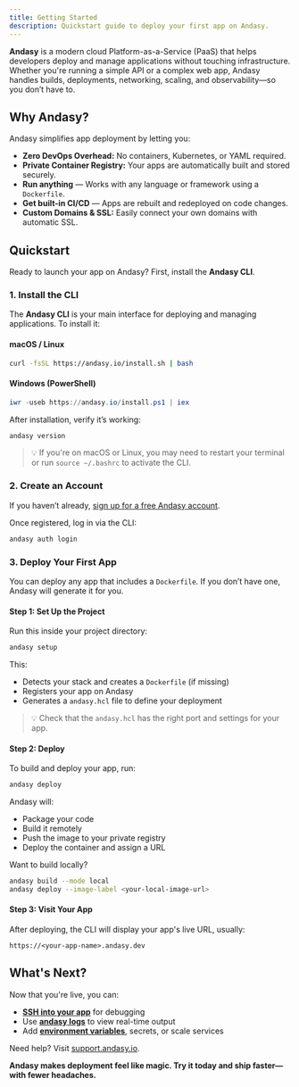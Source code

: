 ```yaml
---
title: Getting Started
description: Quickstart guide to deploy your first app on Andasy.
---
```


**Andasy** is a modern cloud Platform-as-a-Service (PaaS) that helps developers deploy and manage applications without touching infrastructure. Whether you're running a simple API or a complex web app, Andasy handles builds, deployments, networking, scaling, and observability—so you don’t have to.

## Why Andasy?

Andasy simplifies app deployment by letting you:

- **Zero DevOps Overhead:** No containers, Kubernetes, or YAML required.
- **Private Container Registry:** Your apps are automatically built and stored securely.
- **Run anything** — Works with any language or framework using a `Dockerfile`.
- **Get built-in CI/CD** — Apps are rebuilt and redeployed on code changes.
- **Custom Domains & SSL:** Easily connect your own domains with automatic SSL.

## Quickstart

Ready to launch your app on Andasy? First, install the **Andasy CLI**.

### 1. Install the CLI

The **Andasy CLI** is your main interface for deploying and managing applications. To install it:

#### macOS / Linux

```bash
curl -fsSL https://andasy.io/install.sh | bash
```

#### Windows (PowerShell)

```powershell
iwr -useb https://andasy.io/install.ps1 | iex
```

After installation, verify it’s working:

```bash
andasy version
```

> 💡 If you're on macOS or Linux, you may need to restart your terminal or run `source ~/.bashrc` to activate the CLI.

### 2. Create an Account

If you haven’t already, [sign up for a free Andasy account](https://andasy.io/auth/register).

Once registered, log in via the CLI:

```bash
andasy auth login
```

### 3. Deploy Your First App

You can deploy any app that includes a `Dockerfile`. If you don’t have one, Andasy will generate it for you.

#### Step 1: Set Up the Project

Run this inside your project directory:

```bash
andasy setup
```

This:
- Detects your stack and creates a `Dockerfile` (if missing)
- Registers your app on Andasy
- Generates a `andasy.hcl` file to define your deployment

> 💡 Check that the `andasy.hcl` has the right port and settings for your app.

#### Step 2: Deploy

To build and deploy your app, run:

```bash
andasy deploy
```

Andasy will:
- Package your code
- Build it remotely
- Push the image to your private registry
- Deploy the container and assign a URL

Want to build locally?

```bash
andasy build --mode local
andasy deploy --image-label <your-local-image-url>
```

#### Step 3: Visit Your App

After deploying, the CLI will display your app's live URL, usually:

```
https://<your-app-name>.andasy.dev
```

## What's Next?

Now that you're live, you can:
- [**SSH into your app**](/docs/services/ssh) for debugging
- Use [**andasy logs**](/docs/services/logs) to view real-time output
- Add [**environment variables**](/docs/reference/secrets), secrets, or scale services

Need help? Visit [support.andasy.io](https://support.andasy.io).


**Andasy makes deployment feel like magic. Try it today and ship faster—with fewer headaches.**